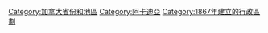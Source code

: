 {{catmore}} 

{{Commons cat|Nova Scotia}}
{{DEFAULTSORT:Nova Scotia}}
[[Category:加拿大省份和地區|Category:加拿大省份和地區]]
[[Category:阿卡迪亞|Category:阿卡迪亞]]
[[Category:1867年建立的行政區劃|Category:1867年建立的行政區劃]]